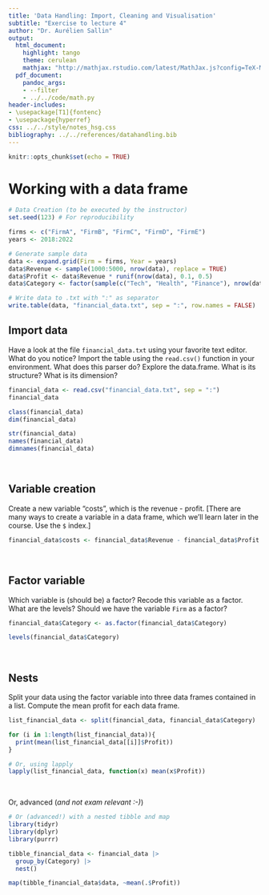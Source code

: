 ```yaml
---
title: 'Data Handling: Import, Cleaning and Visualisation'
subtitle: "Exercise to lecture 4"
author: "Dr. Aurélien Sallin"
output:
  html_document:
    highlight: tango
    theme: cerulean
    mathjax: "http://mathjax.rstudio.com/latest/MathJax.js?config=TeX-MML-AM_CHTML"
  pdf_document:
    pandoc_args:
    - --filter
    - ../../code/math.py
header-includes:
- \usepackage[T1]{fontenc}
- \usepackage{hyperref}
css: ../../style/notes_hsg.css
bibliography: ../../references/datahandling.bib
---
```


```r
knitr::opts_chunk$set(echo = TRUE)
```


# Working with a data frame

```r
# Data Creation (to be executed by the instructor)
set.seed(123) # For reproducibility

firms <- c("FirmA", "FirmB", "FirmC", "FirmD", "FirmE")
years <- 2018:2022

# Generate sample data
data <- expand.grid(Firm = firms, Year = years)
data$Revenue <- sample(1000:5000, nrow(data), replace = TRUE)
data$Profit <- data$Revenue * runif(nrow(data), 0.1, 0.5)
data$Category <- factor(sample(c("Tech", "Health", "Finance"), nrow(data), replace = TRUE))

# Write data to .txt with ":" as separator
write.table(data, "financial_data.txt", sep = ":", row.names = FALSE)
```


## Import data
Have a look at the file `financial_data.txt` using your favorite text editor. What do you notice? Import the table using the `read.csv()` function in your environment. What does this parser do? Explore the data.frame. What is its structure? What is its dimension?

```r
financial_data <- read.csv("financial_data.txt", sep = ":")
financial_data
```


```r
class(financial_data)
dim(financial_data)

str(financial_data)
names(financial_data)
dimnames(financial_data)
```

<br>

## Variable creation

Create a new variable "costs", which is the revenue - profit. [There are many ways to create a variable in a data frame, which we'll learn later in the course. Use the `$` index.]

```r
financial_data$costs <- financial_data$Revenue - financial_data$Profit
```

<br>

## Factor variable

Which variable is (should be) a factor? Recode this variable as a factor. What are the levels? Should we have the variable `Firm` as a factor?

```r
financial_data$Category <- as.factor(financial_data$Category)

levels(financial_data$Category)
```

<br>

## Nests 
Split your data using the factor variable into three data frames contained in a list. Compute the mean profit for each data frame.

```r
list_financial_data <- split(financial_data, financial_data$Category)

for (i in 1:length(list_financial_data)){
  print(mean(list_financial_data[[i]]$Profit))
}

# Or, using lapply
lapply(list_financial_data, function(x) mean(x$Profit))
```


<br>

Or, advanced (*and not exam relevant :-)*)
```r
# Or (advanced!) with a nested tibble and map 
library(tidyr)
library(dplyr)
library(purrr)

tibble_financial_data <- financial_data |>
  group_by(Category) |>
  nest()

map(tibble_financial_data$data, ~mean(.$Profit))

```






<!-- 2. Creating the Array: -->
<!-- Create a 3-dimensional array to store this data. The dimensions should represent: -->

<!-- Rows: Months (12 months) -->
<!-- Columns: Cities (3 cities) -->
<!-- Layers: Years (1 year for this exercise) -->
<!-- 3. Data Analysis: -->
<!-- a) Compute the average temperature for each city over the year. -->

<!-- b) Determine which city had the highest average temperature in July. -->

<!-- c) Find out the month when New York had the lowest temperature. -->

<!-- d) Compute the overall average temperature for all cities for the year. -->

<!-- ```{r} -->
<!-- # Monthly average temperatures (in Fahrenheit) for the year 2022 -->

<!-- St_Gallen <- c(2, 2, 5, 12, 15, 22, 23, 25, 18, 15, 8, 2) -->
<!-- Lausanne <- c(58, 60, 61, 65, 68, 72, 75, 76, 74, 70, 64, 59) -->
<!-- Basel <- c(27, 30, 38, 50, 60, 68, 73, 71, 64, 53, 42, 31) -->


<!-- # 2. Creating the Array -->
<!-- data_combined <- c(St_Gallen, Lausanne, Basel) -->
<!-- city_array <- array(data_combined, dim = c(12, 3, 1), dimnames = list(months = 1:12, cities = c("New York", "Los Angeles", "Basel"), year = 2022)) -->

<!-- # 3. Data Analysis -->
<!-- # a) Average temperature for each city -->
<!-- avg_temps <- apply(city_array, 2, mean) -->
<!-- print(avg_temps) -->

<!-- # b) City with highest temperature in July -->
<!-- july_temps <- city_array[7, , 1] -->
<!-- max_city <- names(which.max(july_temps)) -->
<!-- cat("City with highest avg temperature in July:", max_city, "\n") -->

<!-- # c) Month when New York had the lowest temperature -->
<!-- ny_temps <- city_array[, 1, 1] -->
<!-- min_month <- which.min(ny_temps) -->
<!-- cat("Month when New York had the lowest temperature:", min_month, "\n") -->

<!-- # d) Overall average temperature -->
<!-- overall_avg <- mean(city_array) -->
<!-- cat("Overall average temperature for all cities:", overall_avg, "\n") -->

<!-- ``` -->


